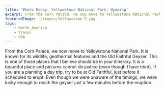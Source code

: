 ```yaml
---
title: 'Photo Essay: Yellowstone National Park, Wyoming'
excerpt: From the Corn Palace, we now move to Yellowstone National Park. It is a beautiful place and pictures cannot do justice.
featuredImage: ./images/Yellowstone-7.jpg
tags:
    - North America
    - travel
    - USA
---
```


From the Corn Palace, we now move to Yellowstone National Park. It is known for its wildlife, geothermal features and the Old Faithful Geyser. This is one of those places that I believe should be in your itinerary. It is a beautiful place and pictures cannot do justice (even though I have tried). If you are a planning a day trip, try to be at Old Faithful, just before it scheduled to erupt. Even though we were unaware of the timings, we were lucky enough to reach the geyser just a few minutes before the eruption.

<ImageGallery relativeDirectory={props.path} />
